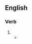 ==English==

===Verb===
{{head|en|verb form}}

# {{en-archaic third-person singular of|deliver}}
#* {{RQ:King James Version|Job|36|15|passage=He [[delivereth]] the poor in his affliction, and [[openeth]] their ears in oppression.}}